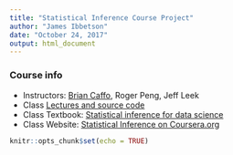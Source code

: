 ```yaml
---
title: "Statistical Inference Course Project"
author: "James Ibbetson"
date: "October 24, 2017"
output: html_document
---
```


### Course info
- Instructors: [Brian Caffo](http://www.bcaffo.com/), Roger Peng, Jeff Leek
- Class [Lectures and source code](https://github.com/bcaffo/courses/tree/master/06_StatisticalInference)
- Class Textbook: [Statistical inference for data science](https://leanpub.com/LittleInferenceBook)
- Class Website: [Statistical Inference on Coursera.org](https://www.coursera.org/learn/statistical-inference/home/welcome)

```r
knitr::opts_chunk$set(echo = TRUE)
```
